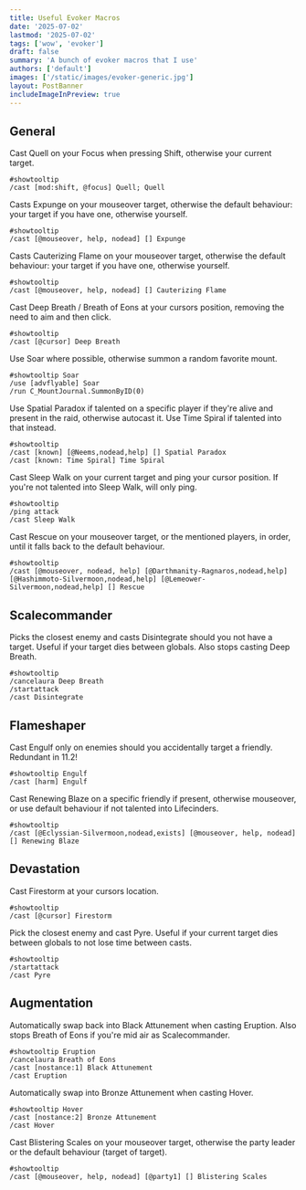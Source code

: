 ```yaml
---
title: Useful Evoker Macros
date: '2025-07-02'
lastmod: '2025-07-02'
tags: ['wow', 'evoker']
draft: false
summary: 'A bunch of evoker macros that I use'
authors: ['default']
images: ['/static/images/evoker-generic.jpg']
layout: PostBanner
includeImageInPreview: true
---
```


## General

Cast <WowheadLink kind="spell" id={351338} icon="ability_evoker_quell">Quell</WowheadLink> on your Focus when pressing Shift, otherwise your current target.

```
#showtooltip
/cast [mod:shift, @focus] Quell; Quell
```

Casts <WowheadLink kind="spell" id={365585} icon="ability_evoker_fontofmagic_green">Expunge</WowheadLink> on your mouseover target, otherwise the default behaviour: your target if you have one, otherwise yourself.

```
#showtooltip
/cast [@mouseover, help, nodead] [] Expunge
```

Casts <WowheadLink kind="spell" id={374251} icon="ability_evoker_fontofmagic_red">Cauterizing Flame</WowheadLink> on your mouseover target, otherwise the default behaviour: your target if you have one, otherwise yourself.

```
#showtooltip
/cast [@mouseover, help, nodead] [] Cauterizing Flame
```

Cast <WowheadLink kind="spell" id={351338} icon="ability_evoker_deepbreath">Deep Breath</WowheadLink> / <WowheadLink kind="spell" id={403631} icon="ability_evoker_breathofeons">Breath of Eons</WowheadLink> at your cursors position, removing the need to aim and then click.

```
#showtooltip
/cast [@cursor] Deep Breath
```

Use <WowheadLink kind="spell" id={369536} icon="ability_racial_soar">Soar</WowheadLink> where possible, otherwise summon a random favorite mount.

```
#showtooltip Soar
/use [advflyable] Soar
/run C_MountJournal.SummonByID(0)
```

Use <WowheadLink kind="spell" id={406732} icon="ability_evoker_stretchtime">Spatial Paradox</WowheadLink> if talented on a specific player if they're alive and present in the raid, otherwise autocast it.
Use <WowheadLink kind="spell" id={374968} icon="ability_evoker_timespiral">Time Spiral</WowheadLink> if talented into that instead.

```
#showtooltip
/cast [known] [@Neems,nodead,help] [] Spatial Paradox
/cast [known: Time Spiral] Time Spiral
```

Cast <WowheadLink kind="spell" id={360806} icon="ability_xavius_dreamsimulacrum">Sleep Walk</WowheadLink> on your current target and ping your cursor position.
If you're not talented into <WowheadLink kind="spell" id={360806} icon="ability_xavius_dreamsimulacrum">Sleep Walk</WowheadLink>, will only ping.

```
#showtooltip
/ping attack
/cast Sleep Walk
```

Cast <WowheadLink kind="spell" id={370665} icon="ability_evoker_flywithme">Rescue</WowheadLink> on your mouseover target, or the mentioned players, in order, until it falls back to the default behaviour.

```
#showtooltip
/cast [@mouseover, nodead, help] [@Darthmanity-Ragnaros,nodead,help] [@Hashimmoto-Silvermoon,nodead,help] [@Lemeower-Silvermoon,nodead,help] [] Rescue
```

## Scalecommander

Picks the closest enemy and casts <WowheadLink kind="spell" id={356995} icon="ability_evoker_disintegrate">Disintegrate</WowheadLink> should you not have a target. Useful if your target dies between globals. Also stops casting <WowheadLink kind="spell" id={357210} icon="ability_evoker_deepbreath">Deep Breath</WowheadLink>.

```
#showtooltip
/cancelaura Deep Breath
/startattack
/cast Disintegrate
```

## Flameshaper

Cast <WowheadLink kind="spell" id={443328} icon="inv_ability_flameshaperevoker_engulf">Engulf</WowheadLink> only on enemies should you accidentally target a friendly. Redundant in 11.2!

```
#showtooltip Engulf
/cast [harm] Engulf
```

Cast <WowheadLink kind="spell" id={374348} icon="ability_evoker_masterylifebinder_red">Renewing Blaze</WowheadLink> on a specific friendly if present, otherwise mouseover, or use default behaviour if not talented into <WowheadLink kind="spell" id={444322} icon="inv_misc_herb_cinderbloom_petal">Lifecinders</WowheadLink>.
```
#showtooltip
/cast [@Eclyssian-Silvermoon,nodead,exists] [@mouseover, help, nodead] [] Renewing Blaze
```

## Devastation

Cast <WowheadLink kind="spell" id={368847} icon="ability_evoker_firestorm">Firestorm</WowheadLink> at your cursors location.

```
#showtooltip
/cast [@cursor] Firestorm
```

Pick the closest enemy and cast <WowheadLink kind="spell" id={357211} icon="ability_evoker_pyre">Pyre</WowheadLink>. Useful if your current target dies between globals to not lose time between casts.

```
#showtooltip
/startattack
/cast Pyre
```

## Augmentation

Automatically swap back into <WowheadLink kind="spell" id={403264} icon="ability_evoker_blackattunement">Black Attunement</WowheadLink> when casting <WowheadLink kind="spell" id={395160} icon="ability_evoker_eruption">Eruption</WowheadLink>. Also stops <WowheadLink kind="spell" id={403631} icon="ability_evoker_breathofeons">Breath of Eons</WowheadLink> if you're mid air as <WowheadSpecIcon spec="scalecommander">Scalecommander</WowheadSpecIcon>.

```
#showtooltip Eruption
/cancelaura Breath of Eons
/cast [nostance:1] Black Attunement
/cast Eruption
```

Automatically swap into <WowheadLink kind="spell" id={403265} icon="ability_evoker_bronzeattunement">Bronze Attunement</WowheadLink> when casting <WowheadLink kind="spell" id={358267} icon="ability_evoker_hover">Hover</WowheadLink>.

```
#showtooltip Hover
/cast [nostance:2] Bronze Attunement
/cast Hover
```

Cast <WowheadLink kind="spell" id={360827} icon="ability_evoker_blisteringscales">Blistering Scales</WowheadLink> on your mouseover target, otherwise the party leader or the default behaviour (target of target).

```
#showtooltip
/cast [@mouseover, help, nodead] [@party1] [] Blistering Scales
```